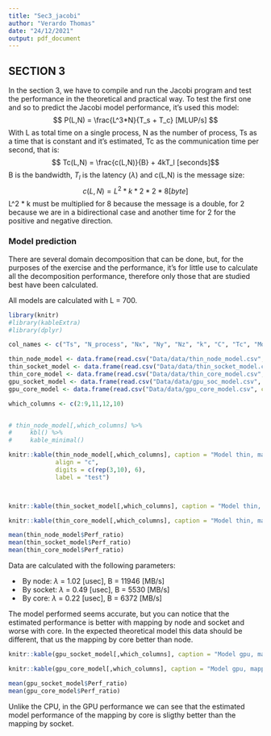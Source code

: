 ```yaml
---
title: "Sec3_jacobi"
author: "Verardo Thomas"
date: "24/12/2021"
output: pdf_document
---
```


## SECTION 3

In the section 3, we have to compile and run the Jacobi program and test the performance in the theoretical and practical way. To test the first one and so to predict the Jacobi model performance, it's used this model: 
$$ P(L,N) = \frac{L^3*N}{T_s + T_c} [MLUP/s] $$
With L as total time on a single process, N as the number of process, Ts as a time that is constant and it's estimated, Tc as the communication time per second, that is:
$$ Tc(L,N) = \frac{c(L,N)}{B} + 4kT_l [seconds]$$
B is the bandwidth, $T_l$ is the latency ($\lambda$) and c(L,N) is the message size:
$$ c(L,N) = L^2*k*2*2*8 [byte] $$
L^2 * k must be multiplied for 8 because the message is a double, for 2 because we are in a bidirectional case and another time for 2 for the positive and negative direction.

### Model prediction

There are several domain decomposition that can be done, but, for the purposes of the exercise and the performance, it's for little use to calculate all the decomposition performance, therefore only those that are studied best have been calculated.

All models are calculated with L = 700.



```r
library(knitr)
#library(kableExtra)
#library(dplyr)

col_names <- c("Ts", "N_process", "Nx", "Ny", "Nz", "k", "C", "Tc", "Model_perf", "Perf_ratio", "Real_perf", "Elapsed_time", "L", "lat", "B")

thin_node_model <- data.frame(read.csv("Data/data/thin_node_model.csv", col.names = col_names))
thin_socket_model <- data.frame(read.csv("Data/data/thin_socket_model.csv", col.names = col_names))
thin_core_model <- data.frame(read.csv("Data/data/thin_core_model.csv", col.names = col_names))
gpu_socket_model <- data.frame(read.csv("Data/data/gpu_soc_model.csv", col.names = col_names))
gpu_core_model <- data.frame(read.csv("Data/data/gpu_core_model.csv", col.names = col_names))

which_columns <- c(2:9,11,12,10)


# thin_node_model[,which_columns] %>%
#     kbl() %>%
#     kable_minimal()

knitr::kable(thin_node_model[,which_columns], caption = "Model thin, mapping by node ",
             align = "c",
             digits = c(rep(3,10), 6),
             label = "test")




```


```r
knitr::kable(thin_socket_model[,which_columns], caption = "Model thin, mapping by socket", align = "c", digits = c(rep(3,10), 6))

```

```r
knitr::kable(thin_core_model[,which_columns], caption = "Model thin, mapping by core", align = "c", digits = c(rep(3,10), 6))

```


```r

mean(thin_node_model$Perf_ratio)
mean(thin_socket_model$Perf_ratio)
mean(thin_core_model$Perf_ratio)

```
Data are calculated with the following parameters:

* \ By node: $\lambda$ = 1.02 [usec], B = 11946 [MB/s]
* \ By socket: $\lambda$ = 0.49 [usec], B = 5530 [MB/s]
* \ By core: $\lambda$ = 0.22 [usec], B = 6372 [MB/s]


The model performed seems accurate, but you can notice that the estimated performance is better with mapping by node and socket and worse with core. In the expected theoretical model this data should be different, that us the mapping by core better than node.




```r
knitr::kable(gpu_socket_model[,which_columns], caption = "Model gpu, mapping by socket", align = "c", digits = c(rep(3,10), 6))

```

```r
knitr::kable(gpu_core_model[,which_columns], caption = "Model gpu, mapping by core", align = "c", digits = c(rep(3,10), 6))
```

```r
mean(gpu_socket_model$Perf_ratio)
mean(gpu_core_model$Perf_ratio)
```

Unlike the CPU, in the GPU performance we can see that the estimated model performance of the mapping by core is sligthy better than the mapping by socket. 

```r

```

```r

```
